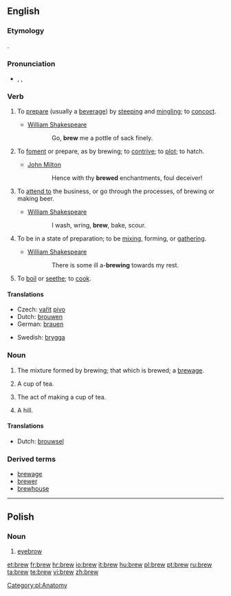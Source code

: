 ==English==

===Etymology===
{{OE.}} {{term|brēowan|lang=ang}}.

===Pronunciation===
*{{enPR|bro͞o}}, {{IPA|/bruː/}}, {{SAMPA|/bru:/}}
*:{{rhymes|uː}}

===Verb===
{{en-verb}}

# {{transitive}} To [[prepare]] (usually a [[beverage]]) by [[steep]]ing and [[mingle|mingling]]; to [[concoct]].
#* [[w:William Shakespeare|William Shakespeare]]
#:: Go, '''brew''' me a pottle of sack finely.
# {{transitive}} To [[foment]] or prepare, as by brewing; to [[contrive]]; to [[plot]]; to hatch.
#* [[w:John Milton|John Milton]]
#:: Hence with thy '''brewed''' enchantments, foul deceiver!
# {{intransitive}} To [[attend to]] the business, or go through the processes, of brewing or making beer.
#* [[w:William Shakespeare|William Shakespeare]]
#:: I wash, wring, '''brew''', bake, scour.
# {{intransitive}} To be in a state of preparation; to be [[mix]]ing, forming, or [[gather]]ing.
#* [[w:William Shakespeare|William Shakespeare]]
#:: There is some ill a-'''brewing''' towards my rest.
# {{context|transitive|obsolete}} To [[boil]] or [[seethe]]; to [[cook]].

====Translations====
{{trans-top|to prepare liquor}}
*Czech: [[vařit]] [[pivo]] {{i|about beer}}
*Dutch: [[brouwen]]
*German: [[brauen]]
{{trans-mid}}
*Swedish: [[brygga]]
{{trans-bottom}}

===Noun===
{{en-noun}}

# The mixture formed by brewing; that which is brewed; a [[brewage]].
# {{Commonwealth English}} A cup of tea.
# {{Commonwealth English}} The act of making a cup of tea.
# {{UK|informal}} A hill.

====Translations====
{{trans-top|something brewed}}
*Dutch: [[brouwsel]] {{n}}
{{trans-mid}}
{{trans-bottom}}

===Derived terms===
*[[brewage]]
*[[brewer]]
*[[brewhouse]]

----

==Polish==

===Noun===
{{infl|pl|noun|g=f}}

# [[eyebrow]]

[[Category:pl:Anatomy]]

[[et:brew]]
[[fr:brew]]
[[hr:brew]]
[[io:brew]]
[[it:brew]]
[[hu:brew]]
[[pl:brew]]
[[pt:brew]]
[[ru:brew]]
[[ta:brew]]
[[te:brew]]
[[vi:brew]]
[[zh:brew]]